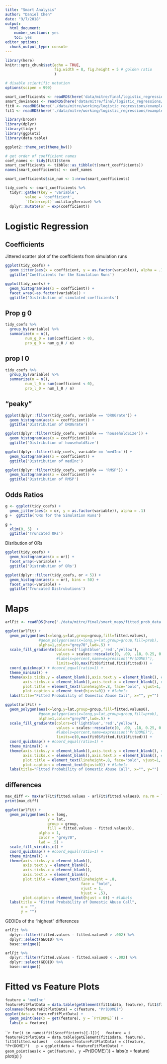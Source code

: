 ```yaml
---
title: "Smart Analysis"
author: "Daniel Chen"
date: "9/7/2018"
output: 
  html_document: 
    number_sections: yes
    toc: yes
editor_options: 
  chunk_output_type: console
---
```


```r
library(here)
knitr::opts_chunk$set(echo = TRUE,
                      fig.width = 8, fig.height = 5 # golden ratio
                      )

# disable scientific notation
options(scipen = 999)
```

```r
smart_coefficients <- readRDS(here('data/mitre/final/logistic_regressions/coefficients.RDS'))
smart_deviances <- readRDS(here('data/mitre/final/logistic_regressions/deviance.RDS'))
fit0 <- readRDS(here('./data/mitre/working/logistic_regressions/example_fit0.RDS'))
fit1 <- readRDS(here('./data/mitre/working/logistic_regressions/example_fit1.RDS'))
```

```r
library(broom)
library(dplyr)
library(tidyr)
library(ggplot2)
library(data.table)

ggplot2::theme_set(theme_bw())
```

```r
# get order of coefficient names
coef_names <- tidy(fit1)$term
smart_coefficients <- tibble::as_tibble(t(smart_coefficients))
names(smart_coefficients) <- coef_names
```

```r
smart_coefficients$sim_num <- 1:nrow(smart_coefficients)

tidy_coefs <- smart_coefficients %>%
  tidyr::gather(key = 'variable',
         value = 'coefficient',
         `(Intercept)`:militaryService) %>%
  dplyr::mutate(or = exp(coefficient))
```

# Logistic Regression

## Coefficients

Jittered scatter plot of the coefficients from simulation runs

```r
ggplot(tidy_coefs) +
  geom_jitter(aes(x = coefficient, y = as.factor(variable)), alpha = .1) +
  ggtitle('Coefficients for the Simulation Runs')
```

```r
ggplot(tidy_coefs) +
  geom_histogram(aes(x = coefficient)) +
  facet_wrap(~as.factor(variable)) +
  ggtitle('Distribution of simulated coefficients')
```

## Prop g 0

```r
tidy_coefs %>%
  group_by(variable) %>%
  summarize(n = n(),
         num_g_0 = sum(coefficient > 0),
         pro_g_0 = num_g_0 / n)
```

## prop l 0

```r
tidy_coefs %>%
  group_by(variable) %>%
  summarize(n = n(),
         num_l_0 = sum(coefficient < 0),
         pro_l_0 = num_l_0 / n)
```

## "peaky"

```r
ggplot(dplyr::filter(tidy_coefs, variable == 'DRUGrate')) +
  geom_histogram(aes(x = coefficient)) +
  ggtitle('Distribution of DRUGrate')
```


```r
ggplot(dplyr::filter(tidy_coefs, variable == 'householdSize')) +
  geom_histogram(aes(x = coefficient)) +
  ggtitle('Distribution of householdSize')
```


```r
ggplot(dplyr::filter(tidy_coefs, variable == 'medInc')) +
  geom_histogram(aes(x = coefficient)) +
  ggtitle('Distribution of medInc')
```


```r
ggplot(dplyr::filter(tidy_coefs, variable == 'RMSP')) +
  geom_histogram(aes(x = coefficient)) +
  ggtitle('Distribution of RMSP')
```


## Odds Ratios

```r
g <- ggplot(tidy_coefs) +
  geom_jitter(aes(x = or, y = as.factor(variable)), alpha = .1)
g +  ggtitle('ORs for the Simulation Runs')
```

```r
g +
  xlim(0, 5)  +
  ggtitle('Truncated ORs')
```

Disribution of ORs

```r
ggplot(tidy_coefs) +
  geom_histogram(aes(x = or)) +
  facet_wrap(~variable) +
  ggtitle('Distrubution of ORs')
```



```r
ggplot(dplyr::filter(tidy_coefs, or < 5)) +
  geom_histogram(aes(x = or), bins = 50) +
  facet_wrap(~variable) +
  ggtitle('Truncated Distrubutions')
```

# Maps

```r
arlFit <- readRDS(here('./data/mitre/final/smart_maps/fitted_prob_data.RDS'))
```

```r
ggplot(arlFit) + 
  geom_polygon(aes(x=long,y=lat,group=group,fill=fitted.values),
               #geom_polygon(aes(x=long,y=lat,group=group,fill=prob),
               alpha=1,color="grey70",lwd=.5) +
  scale_fill_gradientn(colors=c('lightblue','red','yellow'),
                       values = scales::rescale(c(0, .09, .18, 0.25, 0.4)),
                       #labels=percent,name=expression("Pr(DOME)"),
                       limits=c(0,max(fit0$fitted,fit1$fitted))) +
  coord_quickmap() + #coord_equal(ratio=1) +
  theme_minimal() +
  theme(axis.ticks.y = element_blank(),axis.text.y = element_blank(), # get rid of x ticks/text
        axis.ticks.x = element_blank(),axis.text.x = element_blank(), # get rid of y ticks/text
        plot.title = element_text(lineheight=.8, face="bold", vjust=1, hjust = .5),
        plot.caption = element_text(hjust=0)) + #labels
  labs(title="Fitted Probability of Domestic Abuse Call", x="", y="")
```

```r
ggplot(arlFit) + 
  geom_polygon(aes(x=long,y=lat,group=group,fill=fitted.values0),
               #geom_polygon(aes(x=long,y=lat,group=group,fill=prob),
               alpha=1,color="grey70",lwd=.5) +
  scale_fill_gradientn(colors=c('lightblue','red','yellow'),
                       values = scales::rescale(c(0, .09, .18, 0.25, 0.4)),
                       #labels=percent,name=expression("Pr(DOME)"),
                       limits=c(0,max(fit0$fitted,fit1$fitted))) +
  coord_quickmap() + #coord_equal(ratio=1) +
  theme_minimal() +
  theme(axis.ticks.y = element_blank(),axis.text.y = element_blank(), # get rid of x ticks/text
        axis.ticks.x = element_blank(),axis.text.x = element_blank(), # get rid of y ticks/text
        plot.title = element_text(lineheight=.8, face="bold", vjust=1, hjust = .5),
        plot.caption = element_text(hjust=0)) + #labels
  labs(title="Fitted Probability of Domestic Abuse Call", x="", y="")
```

## differences

```r
max_diff <- max(arlFit$fitted.values - arlFit$fitted.values0, na.rm = TRUE)
print(max_diff)

ggplot(arlFit) + 
  geom_polygon(aes(x = long,
                   y = lat,
                   group = group,
                   fill = fitted.values - fitted.values0),
               alpha = 1,
               color = "grey70",
               lwd = .5) +
  scale_fill_viridis_c() +
  coord_quickmap() + #coord_equal(ratio=1) +
  theme_minimal() +
  theme(axis.ticks.y = element_blank(),
        axis.text.y = element_blank(),
        axis.ticks.x = element_blank(),
        axis.text.x = element_blank(),
        plot.title = element_text(lineheight = .8,
                                  face = "bold",
                                  vjust = 1,
                                  hjust = .5),
        plot.caption = element_text(hjust = 0)) + #labels
  labs(title = "Fitted Probability of Domestic Abuse Call",
       x = "",
       y = "")
```

GEOIDs of the "highest" differences

```r
arlFit %>%
  dplyr::filter(fitted.values - fitted.values0 > .002) %>%
  dplyr::select(GEOID) %>%
  base::unique()
```

```r
arlFit %>%
  dplyr::filter(fitted.values - fitted.values0 < -.002) %>%
  dplyr::select(GEOID) %>%
  base::unique()
```

# Fitted vs Feature Plots

```r
feature = 'medInc'
featureFitPlotData = data.table(getElement(fit1$data, feature), fit1$fitted.values)
colnames(featureFitPlotData) = c(feature, "Pr(DOME)")
ggplot(data = featureFitPlotData) + 
  geom_point(aes(x = get(feature), y = `Pr(DOME)`)) + 
  labs(x = feature)

```

```r
for(i in names(fit1$coefficients)[-1]){
  feature = i
  featureFitPlotData = data.table(getElement(fit1$data, feature), fit1$fitted.values)
  colnames(featureFitPlotData) = c(feature, "Pr(DOME)")
  p = ggplot(data = featureFitPlotData) + 
    geom_point(aes(x = get(feature), y = `Pr(DOME)`)) + 
    labs(x = feature)
  plot(p)
}
